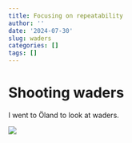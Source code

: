 ```yaml
---
title: Focusing on repeatability
author: ''
date: '2024-07-30'
slug: waders
categories: []
tags: []
---
```


# Shooting waders

I went to Öland to look at waders. 

![](data/20240721_190559.jpg)